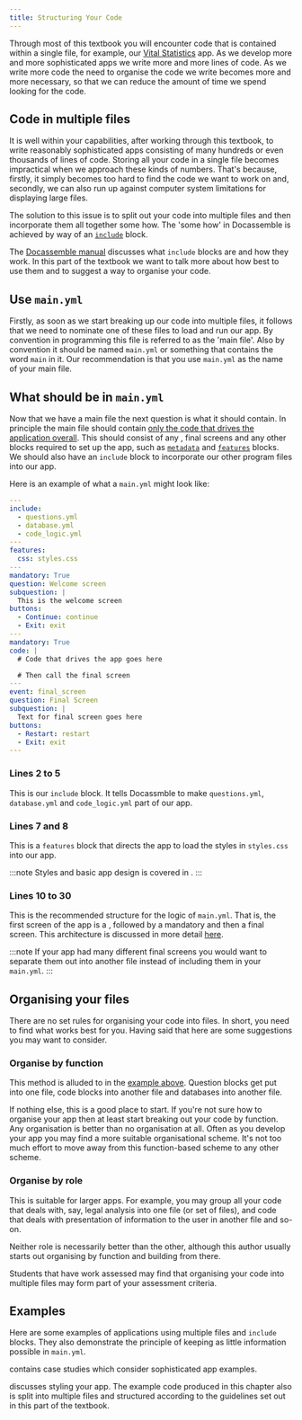 ```yaml
---
title: Structuring Your Code
---
```


Through most of this textbook you will encounter code that is contained within a single file,
for example, our [Vital Statistics](/docs/textbook/chapter_02/00-60) app.  As we develop more
and more sophisticated apps we write more and more lines of code.  As we write more code
the need to organise the code we write becomes more and more necessary, so that we can
reduce the amount of time we spend looking for the code.

## Code in multiple files
It is well within your capabilities, after working through this textbook, to write reasonably
sophisticated apps consisting of many hundreds or even thousands of lines of code.
Storing all your code in a single file becomes impractical when we approach these kinds of numbers.
That's because, firstly, it simply becomes too hard to find the code we want to work on and, secondly,
we can also run up against computer system limitations for displaying large files.

The solution to this issue is to split out your code into multiple files and then incorporate them
all together some how.  The 'some how' in Docassemble is achieved by way of an
[`include`](https://docassemble.org/docs/initial.html#include) block. 

The [Docassemble manual](https://docassemble.org/docs/initial.html#include) discusses what
`include` blocks are and how they work.  In this part of the textbook we want to talk more
about how best to use them and to suggest a way to organise your code.

## Use `main.yml`
Firstly, as soon as we start breaking up our code into multiple files, it follows that we need to
nominate one of these files to load and run our app. By convention in programming this file
is referred to as the 'main file'. Also by convention it should be named `main.yml` or something
that contains the word `main` in it.  Our recommendation is that you use `main.yml` as the name
of your main file.

## What should be in `main.yml`
Now that we have a main file the next question is what it should contain.  In principle 
the main file should contain [only the code that drives the application overall](minimising_mandatory_blocks).  This
should consist of any <DisplayGlossaryItem item='mandatoryblock' plural />, final screens
and any other blocks required to set up the app, such as [`metadata`](https://docassemble.org/docs/initial.html#metadata)
and [`features`](https://docassemble.org/docs/initial.html#features) blocks.  We should also
have an `include` block to incorporate our other program files into our app.

Here is an example of what a `main.yml` might look like:
```yml showLineNumbers
---
include:
  - questions.yml
  - database.yml
  - code_logic.yml
---
features:
  css: styles.css
---
mandatory: True
question: Welcome screen
subquestion: |
  This is the welcome screen
buttons:
  - Continue: continue
  - Exit: exit
---
mandatory: True
code: |
  # Code that drives the app goes here

  # Then call the final screen
---
event: final_screen
question: Final Screen
subquestion: |
  Text for final screen goes here
buttons:
  - Restart: restart
  - Exit: exit
---
```

### Lines 2 to 5
This is our `include` block.  It tells Docassmble to make `questions.yml`, `database.yml` and
`code_logic.yml` part of our app.

### Lines 7 and 8
This is a `features` block that directs the app to load the styles in `styles.css` into our
app.

:::note
Styles and basic app design is covered in <DisplayChapter chapter='chapter_07' />.
:::

### Lines 10 to 30
This is the recommended structure for the logic of `main.yml`.  That is, the first screen
of the app is a <DisplayGlossaryItem item='mandatoryblock' />, followed by a mandatory
<DisplayGlossaryItem item='codeblock' /> and then a final screen.  This architecture is
discussed in more detail [here](minimising_mandatory_blocks).

:::note
If your app had many different final screens you would want to separate them out 
into another file instead of including them in your `main.yml`.
:::

## Organising your files
There are no set rules for organising your code into files.  In short, you need to find
what works best for you.  Having said that here are some suggestions you may want to
consider.

### Organise by function
This method is alluded to in the [example above](#what-should-be-in-mainyml).  Question
blocks get put into one file, code blocks into another file and databases into another file.

If nothing else, this is a good place to start.  If you're not sure how to organise your app
then at least start breaking out your code by function.  Any organisation is better than no
organisation at all. Often as you develop your app you may find a more suitable organisational
scheme.  It's not too much effort to move away from this function-based scheme to any other
scheme.

### Organise by role
This is suitable for larger apps.  For example, you may group all your code that deals with,
say, legal analysis into one file (or set of files), and code that deals with presentation 
of information to the user in another file and so-on.  

Neither role is necessarily better than the other, although this author usually starts out
organising by function and building from there.

Students that have work assessed may find that organising your code into multiple files
may form part of your assessment criteria.

## Examples
Here are some examples of applications using multiple files and `include` blocks.  They
also demonstrate the principle of keeping as little information possible in `main.yml`.

<DisplayChapter chapter='chapter_06' /> contains case studies which consider sophisticated
app examples.

<DisplayChapter chapter='chapter_07' /> discusses styling your app.  The example code produced
in this chapter also is split into multiple files and structured according to the guidelines set
out in this part of the textbook.
